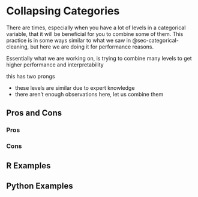 # Collapsing Categories {#sec-categorical-collapse}

There are times, especially when you have a lot of levels in a categorical variable, that it will be beneficial for you to combine some of them. This practice is in some ways similar to what we saw in @sec-categorical-cleaning, but here we are doing it for performance reasons.

Essentially what we are working on, is trying to combine many levels to get higher performance and interpretability

this has two prongs

- these levels are similar due to expert knowledge
- there aren't enough observations here, let us combine them

## Pros and Cons

### Pros

### Cons

## R Examples

## Python Examples
